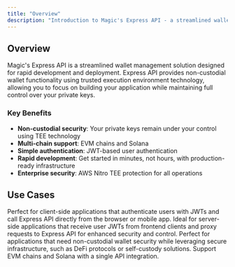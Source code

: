 ```yaml
---
title: "Overview"
description: "Introduction to Magic's Express API - a streamlined wallet management solution with non-custodial security and trusted execution environment technology."
---
```


## Overview

Magic's Express API is a streamlined wallet management solution designed for rapid development and deployment. Express API provides non-custodial wallet functionality using trusted execution environment technology, allowing you to focus on building your application while maintaining full control over your private keys.

### Key Benefits

- **Non-custodial security**: Your private keys remain under your control using TEE technology
- **Multi-chain support**: EVM chains and Solana
- **Simple authentication**: JWT-based user authentication
- **Rapid development**: Get started in minutes, not hours, with production-ready infrastructure
- **Enterprise security**: AWS Nitro TEE protection for all operations

## Use Cases

<CardGroup cols={2}>
<Card title="Direct Frontend Integration" icon="rocket">
Perfect for client-side applications that authenticate users with JWTs and call Express API directly from the browser or mobile app.
</Card>

<Card title="Backend Proxy Pattern" icon="server">
Ideal for server-side applications that receive user JWTs from frontend clients and proxy requests to Express API for enhanced security and control.
</Card>

<Card title="Non-Custodial Applications" icon="shield">
Perfect for applications that need non-custodial wallet security while leveraging secure infrastructure, such as DeFi protocols or self-custody solutions.
</Card>

<Card title="Multi-Chain Support" icon="link">
Support EVM chains and Solana with a single API integration.
</Card>
</CardGroup>
